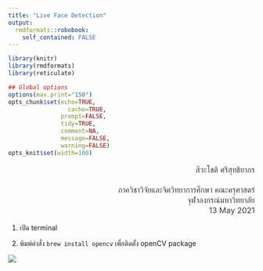 ```yaml
---
title: "Live Face Detection"
output:
  rmdformats::robobook:
    self_contained: FALSE
---
```



```r
library(knitr)
library(rmdformats)
library(reticulate)

## Global options
options(max.print="150")
opts_chunk$set(echo=TRUE,
	             cache=TRUE,
               prompt=FALSE,
               tidy=TRUE,
               comment=NA,
               message=FALSE,
               warning=FALSE)
opts_knit$set(width=100)
```


<p style="line-height:1.3; font-size:16px; color: #353b48; text-align:right;">
สิวะโชติ ศรีสุทธิยากร
</br>
</br>
ภาควิชาวิจัยและจิตวิทยาการศึกษา คณะครุศาสตร์
</br>
จุฬาลงกรณ์มหาวิทยาลัย
</br>
</font> 13 May 2021 </font>
</p>


1. เปิด terminal

2. พิมพ์คำสั่ง `brew install opencv` เพื่อติดตั้ง openCV package

![](Screen Shot 2564-05-31 at 20.44.37.png)

